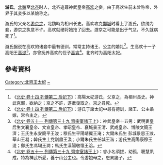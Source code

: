 {{Expand |time=2011-10-15}}
'''游氏'''，[[北魏|北魏]]至[[北齐|北齐]]时人，北齐追尊神武皇帝[[高欢|高欢]]之妾。由于高欢生前未曾称帝，外界于其妾多以某娘称之。

游氏的父亲名[[游京之|游京之]]，北魏時为相州长史。高欢攻克[[鄴城|鄴城]]时看上了游氏，欲纳为妾，游京之执意不许。高欢就硬将她抢了回去。游京之可能是出于气忿，不久就病死了<ref>《[[S:北史/卷014|北史 卷十四 列傳第二  后妃下]]》：高陽太妃游氏，父京之，為相州長史。神武克鄴，欲納之；京之不許，遂牽曳取之。京之尋死。</ref>。

游氏据说在高欢的诸妾中最有德训，常常主持诸王、公主的婚礼<ref>《[[S:北史/卷014|北史 卷十四 列傳第二  后妃下]]》：游氏于諸太妃中最有德訓，諸王、公主婚嫁，常令主之。</ref>。生高欢十一子高阳王[[高湜|高湜]]<ref>《[[S:北史/卷051|北史 卷五十一 列傳第三十九 齊宗室諸王上]]》：神武皇帝十五男：武明婁皇后生文襄皇帝、文宣皇帝、孝昭皇帝、襄城景王清、武成皇帝、博陵文簡王濟；王氏生永安簡平王浚；穆氏生平陽靖翼王淹；大爾朱氏生 彭城景思王浟、華山王凝；韓氏生上党剛肅王渙；小爾朱氏生任城王湝；游氏生高陽康穆王湜；鄭氏生馮翊王潤；馬氏生漢陽敬懷王洽。</ref>，亦曾抚养高欢的侄子[[高叡_(北齊)|高睿]]<ref>《[[S:北史/卷051|北史 卷五十一 列傳第三十九 齊宗室諸王上]]》：睿小名須拔，幼孤，聰慧夙成，特為神武所愛，養于山公主也。令游娘母之，恩異諸子。</ref>。北齐时为高阳太妃。

==參考資料==
{{reflist|2}}

{{南北朝人物小作品}}

{{DEFAULTSORT:Y}}
[[Category:北齊王太妃|Category:北齊王太妃]]
[[Category:游姓|~]]